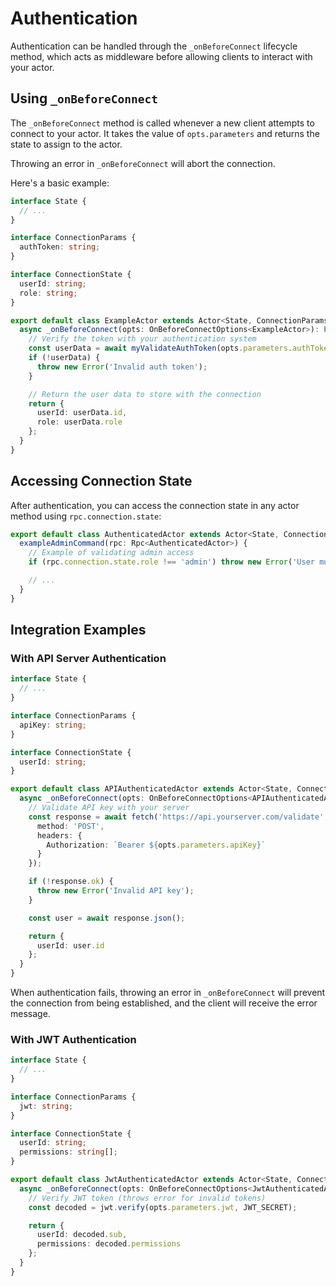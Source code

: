 # Authentication

Authentication can be handled through the `_onBeforeConnect` lifecycle method, which acts as middleware before allowing clients to interact with your actor.

## Using `_onBeforeConnect`

The `_onBeforeConnect` method is called whenever a new client attempts to connect to your actor. It takes the value of `opts.parameters` and returns the state to assign to the actor.

Throwing an error in `_onBeforeConnect` will abort the connection.

Here's a basic example:

```typescript
interface State {
  // ...
}

interface ConnectionParams {
  authToken: string;
}

interface ConnectionState {
  userId: string;
  role: string;
}

export default class ExampleActor extends Actor<State, ConnectionParams, ConnectionState> {
  async _onBeforeConnect(opts: OnBeforeConnectOptions<ExampleActor>): Promise<ConnectionState> {
    // Verify the token with your authentication system
    const userData = await myValidateAuthToken(opts.parameters.authToken);
    if (!userData) {
      throw new Error('Invalid auth token');
    }

    // Return the user data to store with the connection
    return {
      userId: userData.id,
      role: userData.role
    };
  }
}
```

## Accessing Connection State

After authentication, you can access the connection state in any actor method using `rpc.connection.state`:

```typescript
export default class AuthenticatedActor extends Actor<State, ConnectionParams, ConnectionState> {
  exampleAdminCommand(rpc: Rpc<AuthenticatedActor>) {
    // Example of validating admin access
    if (rpc.connection.state.role !== 'admin') throw new Error('User must be an admin');

    // ...
  }
}
```

## Integration Examples

### With API Server Authentication

```typescript
interface State {
  // ...
}

interface ConnectionParams {
  apiKey: string;
}

interface ConnectionState {
  userId: string;
}

export default class APIAuthenticatedActor extends Actor<State, ConnectionParams, ConnectionState> {
  async _onBeforeConnect(opts: OnBeforeConnectOptions<APIAuthenticatedActor>): Promise<ConnectionState> {
    // Validate API key with your server
    const response = await fetch('https://api.yourserver.com/validate', {
      method: 'POST',
      headers: {
        Authorization: `Bearer ${opts.parameters.apiKey}`
      }
    });

    if (!response.ok) {
      throw new Error('Invalid API key');
    }

    const user = await response.json();

    return {
      userId: user.id
    };
  }
}
```

When authentication fails, throwing an error in `_onBeforeConnect` will prevent the connection from being established, and the client will receive the error message.

### With JWT Authentication

```typescript
interface State {
  // ...
}

interface ConnectionParams {
  jwt: string;
}

interface ConnectionState {
  userId: string;
  permissions: string[];
}

export default class JwtAuthenticatedActor extends Actor<State, ConnectionParams, ConnectionState> {
  async _onBeforeConnect(opts: OnBeforeConnectOptions<JwtAuthenticatedActor>): Promise<ConnectionState> {
    // Verify JWT token (throws error for invalid tokens)
    const decoded = jwt.verify(opts.parameters.jwt, JWT_SECRET);

    return {
      userId: decoded.sub,
      permissions: decoded.permissions
    };
  }
}
```
